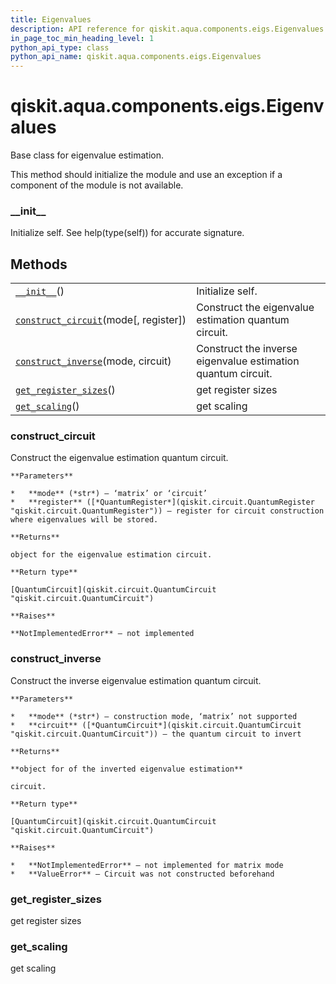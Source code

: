 ```yaml
---
title: Eigenvalues
description: API reference for qiskit.aqua.components.eigs.Eigenvalues
in_page_toc_min_heading_level: 1
python_api_type: class
python_api_name: qiskit.aqua.components.eigs.Eigenvalues
---
```


<span id="qiskit-aqua-components-eigs-eigenvalues" />

# qiskit.aqua.components.eigs.Eigenvalues

<Class id="qiskit.aqua.components.eigs.Eigenvalues" isDedicatedPage={true} github="https://github.com/qiskit-community/qiskit-aqua/tree/stable/0.8/qiskit/aqua/components/eigs/eigs.py" signature="Eigenvalues">
  Base class for eigenvalue estimation.

  This method should initialize the module and use an exception if a component of the module is not available.

  ### \_\_init\_\_

  <Function id="qiskit.aqua.components.eigs.Eigenvalues.__init__" signature="abstract __init__()">
    Initialize self. See help(type(self)) for accurate signature.
  </Function>

  ## Methods

  |                                                                                                                                                                  |                                                              |
  | ---------------------------------------------------------------------------------------------------------------------------------------------------------------- | ------------------------------------------------------------ |
  | [`__init__`](#qiskit.aqua.components.eigs.Eigenvalues.__init__ "qiskit.aqua.components.eigs.Eigenvalues.__init__")()                                             | Initialize self.                                             |
  | [`construct_circuit`](#qiskit.aqua.components.eigs.Eigenvalues.construct_circuit "qiskit.aqua.components.eigs.Eigenvalues.construct_circuit")(mode\[, register]) | Construct the eigenvalue estimation quantum circuit.         |
  | [`construct_inverse`](#qiskit.aqua.components.eigs.Eigenvalues.construct_inverse "qiskit.aqua.components.eigs.Eigenvalues.construct_inverse")(mode, circuit)     | Construct the inverse eigenvalue estimation quantum circuit. |
  | [`get_register_sizes`](#qiskit.aqua.components.eigs.Eigenvalues.get_register_sizes "qiskit.aqua.components.eigs.Eigenvalues.get_register_sizes")()               | get register sizes                                           |
  | [`get_scaling`](#qiskit.aqua.components.eigs.Eigenvalues.get_scaling "qiskit.aqua.components.eigs.Eigenvalues.get_scaling")()                                    | get scaling                                                  |

  ### construct\_circuit

  <Function id="qiskit.aqua.components.eigs.Eigenvalues.construct_circuit" signature="abstract construct_circuit(mode, register=None)">
    Construct the eigenvalue estimation quantum circuit.

    **Parameters**

    *   **mode** (*str*) – ‘matrix’ or ‘circuit’
    *   **register** ([*QuantumRegister*](qiskit.circuit.QuantumRegister "qiskit.circuit.QuantumRegister")) – register for circuit construction where eigenvalues will be stored.

    **Returns**

    object for the eigenvalue estimation circuit.

    **Return type**

    [QuantumCircuit](qiskit.circuit.QuantumCircuit "qiskit.circuit.QuantumCircuit")

    **Raises**

    **NotImplementedError** – not implemented
  </Function>

  ### construct\_inverse

  <Function id="qiskit.aqua.components.eigs.Eigenvalues.construct_inverse" signature="construct_inverse(mode, circuit)">
    Construct the inverse eigenvalue estimation quantum circuit.

    **Parameters**

    *   **mode** (*str*) – construction mode, ‘matrix’ not supported
    *   **circuit** ([*QuantumCircuit*](qiskit.circuit.QuantumCircuit "qiskit.circuit.QuantumCircuit")) – the quantum circuit to invert

    **Returns**

    **object for of the inverted eigenvalue estimation**

    circuit.

    **Return type**

    [QuantumCircuit](qiskit.circuit.QuantumCircuit "qiskit.circuit.QuantumCircuit")

    **Raises**

    *   **NotImplementedError** – not implemented for matrix mode
    *   **ValueError** – Circuit was not constructed beforehand
  </Function>

  ### get\_register\_sizes

  <Function id="qiskit.aqua.components.eigs.Eigenvalues.get_register_sizes" signature="abstract get_register_sizes()">
    get register sizes
  </Function>

  ### get\_scaling

  <Function id="qiskit.aqua.components.eigs.Eigenvalues.get_scaling" signature="abstract get_scaling()">
    get scaling
  </Function>
</Class>

